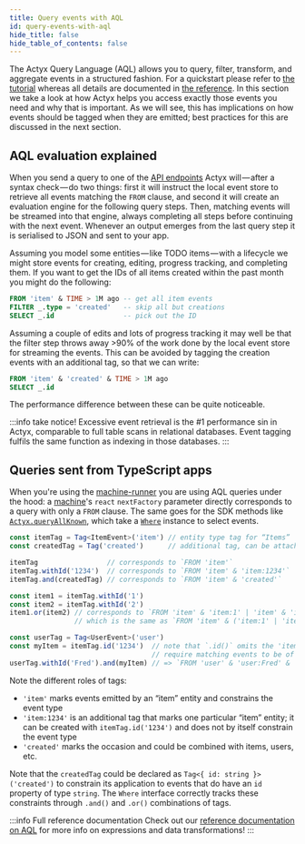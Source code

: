 ```yaml
---
title: Query events with AQL
id: query-events-with-aql
hide_title: false
hide_table_of_contents: false
---
```


The Actyx Query Language (AQL) allows you to query, filter, transform, and aggregate events in a structured fashion.
For a quickstart please refer to [the tutorial](../../tutorials/aql.mdx) whereas all details are documented in [the reference](../../reference/aql.mdx).
In this section we take a look at how Actyx helps you access exactly those events you need and why that is important.
As we will see, this has implications on how events should be tagged when they are emitted; best practices for this are discussed in the next section.

## AQL evaluation explained

When you send a query to one of the [API endpoints](../../reference/events-api.mdx) Actyx will — after a syntax check — do two things:
first it will instruct the local event store to retrieve all events matching the `FROM` clause, and second it will create an evaluation engine for the following query steps.
Then, matching events will be streamed into that engine, always completing all steps before continuing with the next event.
Whenever an output emerges from the last query step it is serialised to JSON and sent to your app.

Assuming you model some entities — like TODO items — with a lifecycle we might store events for creating, editing, progress tracking, and completing them.
If you want to get the IDs of all items created within the past month you might do the following:

```sql
FROM 'item' & TIME > 1M ago -- get all item events
FILTER _.type = 'created'   -- skip all but creations
SELECT _.id                 -- pick out the ID
```

Assuming a couple of edits and lots of progress tracking it may well be that the filter step throws away >90% of the work done by the local event store for streaming the events.
This can be avoided by tagging the creation events with an additional tag, so that we can write:

```sql
FROM 'item' & 'created' & TIME > 1M ago
SELECT _.id
```

The performance difference between these can be quite noticeable.

:::info take notice!
Excessive event retrieval is the #1 performance sin in Actyx, comparable to full table scans in relational databases.
Event tagging fulfils the same function as indexing in those databases.
:::

## Queries sent from TypeScript apps

When you're using the [machine-runner](https://github.com/Actyx/machines/tree/master/machine-runner) you are using AQL queries under the hood:
a [machine](https://github.com/Actyx/machines/tree/master/machine-runner#declaring-the-machines)'s `react` `nextFactory` parameter directly corresponds to a query with only a `FROM` clause.
The same goes for the SDK methods like [`Actyx.queryAllKnown`](https://github.com/Actyx/Actyx/blob/master/js/sdk/src/event-fns.ts#L206), which take a [`Where`](https://github.com/Actyx/Actyx/blob/master/js/sdk/src/types/tags.ts#L53) instance to select events.

<!-- prettier-ignore -->
```ts
const itemTag = Tag<ItemEvent>('item') // entity type tag for “Items”
const createdTag = Tag('created')      // additional tag, can be attached elsewhere

itemTag                 // corresponds to `FROM 'item'`
itemTag.withId('1234')  // corresponds to `FROM 'item' & 'item:1234'`
itemTag.and(createdTag) // corresponds to `FROM 'item' & 'created'`

const item1 = itemTag.withId('1')
const item2 = itemTag.withId('2')
item1.or(item2) // corresponds to `FROM 'item' & 'item:1' | 'item' & 'item:2'`
                // which is the same as `FROM 'item' & ('item:1' | 'item:2')`

const userTag = Tag<UserEvent>('user')
const myItem = itemTag.id('1234')  // note that `.id()` omits the 'item' tag and doesn’t
                                   // require matching events to be of type `ItemEvent`
userTag.withId('Fred').and(myItem) // => `FROM 'user' & 'user:Fred' & 'item:1234'`
```

Note the different roles of tags:

- `'item'` marks events emitted by an “item” entity and constrains the event type
- `'item:1234'` is an additional tag that marks one particular “item” entity; it can be created with `itemTag.id('1234')` and does not by itself constrain the event type
- `'created'` marks the occasion and could be combined with items, users, etc.

Note that the `createdTag` could be declared as `Tag<{ id: string }>('created')` to constrain its application to events that do have an `id` property of type `string`.
The `Where` interface correctly tracks these constraints through `.and()` and `.or()` combinations of tags.

:::info Full reference documentation
Check out our [reference documentation on AQL](../../reference/aql.mdx) for more info on expressions and data transformations!
:::
